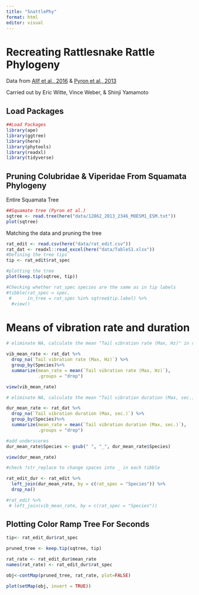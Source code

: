 ```yaml
---
title: "SnattlePhy"
format: html
editor: visual
---
```


# Recreating Rattlesnake Rattle Phylogeny

Data from [Allf et al., 2016](https://www.journals.uchicago.edu/doi/full/10.1086/688017#_i5) & [Pyron et al., 2013](https://bmcecolevol.biomedcentral.com/articles/10.1186/1471-2148-13-93#MOESM1)

Carried out by Eric Witte, Vince Weber, & Shinji Yamamoto

## Load Packages

```r
##Load Packages
library(ape)
library(ggtree)
library(here)
library(phytools)
library(readxl)
library(tidyverse)
```

## Pruning Colubridae & Viperidae From Squamata Phylogeny

Entire Squamata Tree

```r
##Squamate tree (Pyron et al.)
sqtree <- read.tree(here("data/12862_2013_2346_MOESM1_ESM.txt"))
plot(sqtree)

```

Matching the data and pruning the tree

```r
rat_edit <- read.csv(here("data/rat_edit.csv"))
rat_dat <- readxl::read_excel(here("data/TableS1.xlsx"))
#Defining the tree tips
tip <- rat_edit$rat_spec

#plotting the tree
plot(keep.tip(sqtree, tip))

#Checking whether rat_spec species are the same as in tip labels
#tibble(rat_spec = spec,
 #      in_tree = rat_spec %in% sqtree$tip.label) %>% 
  #view()

```

# Means of vibration rate and duration

```r
# eliminate NA, calculate the mean "Tail vibration rate (Max, Hz)" in rat_dat for each species, species name not in _

vib_mean_rate <- rat_dat %>%
  drop_na(`Tail vibration rate (Max, Hz)`) %>% 
  group_by(Species)%>%
  summarize(mean_rate = mean(`Tail vibration rate (Max, Hz)`),
            .groups = "drop")

view(vib_mean_rate)

# eliminate NA, calculate the mean "Tail vibration duration (Max, sec.)" in rat_dat for each species, species name not in _

dur_mean_rate <- rat_dat %>%
  drop_na(`Tail vibration duration (Max, sec.)`) %>% 
  group_by(Species)%>%
  summarize(mean_rate = mean(`Tail vibration duration (Max, sec.)`),
            .groups = "drop")

#add underscores
dur_mean_rate$Species <- gsub(" ", "_", dur_mean_rate$Species)

view(dur_mean_rate)

#check ?str_replace to change spaces into _ in each tibble

rat_edit_dur <- rat_edit %>% 
  left_join(dur_mean_rate, by = c(rat_spec = "Species")) %>% 
  drop_na()

#rat_edit %>% 
 # left_join(vib_mean_rate, by = c(rat_spec = "Species"))
```

## Plotting Color Ramp Tree For Seconds

```r
tip<- rat_edit_dur$rat_spec

pruned_tree <- keep.tip(sqtree, tip)

rat_rate <- rat_edit_dur$mean_rate
names(rat_rate) <- rat_edit_dur$rat_spec

obj<-contMap(pruned_tree, rat_rate, plot=FALSE)

plot(setMap(obj, invert = TRUE))

```
